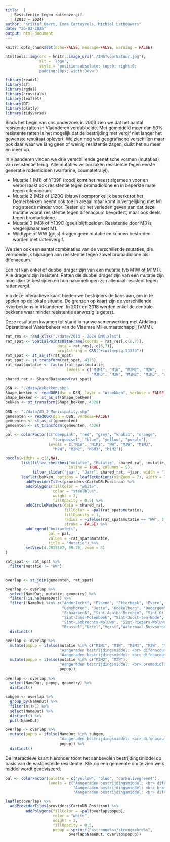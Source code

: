 ```yaml
---
title:  |
  | Resistentie tegen rattenvergif  
  | (2013 – 2024)
author: "Kristof Baert, Emma Cartuyvels, Michiel Lathouwers"
date: "26-02-2025"
output: html_document
---
```

```r
knitr::opts_chunk$set(echo=FALSE, message=FALSE, warning = FALSE)
```

```r
htmltools::img(src = knitr::image_uri("./INSTvoorNatuur.jpg"), 
               alt = 'logo', 
               style = 'position:absolute; top:0; right:0; 
               padding:10px; width:30vw')
```

```r
library(readxl)
library(sf)
library(rgdal)
library(crosstalk)
library(leaflet)
library(DT)
library(plotly)
library(tidyverse)
```

Sinds het begin van ons onderzoek in 2003 zien we dat het aantal resistente ratten in Vlaanderen verdubbelde. Met gemiddeld meer dan 50% resistente ratten is het mogelijk dat de bestrijding met vergif niet langer het gewenste resultaat oplevert. We zien nog wel geografische verschillen maar ook daar waar we lang geen of weinig resistentie zagen, duikt het nu meer en meer op.

In Vlaanderen vinden we drie verschillende genetische vormen (mutaties) van resistentie terug. Alle mutaties veroorzaken resistentie tegen eerste generatie rodenticiden (warfarine, coumatetralyl).

- Mutatie 1 (M1) of Y139F (rood) komt het meest algemeen voor en veroorzaakt ook resistentie tegen bromadiolone en in beperkte mate tegen difenacoum.
- Mutatie 2 (M2) of L120Q (blauw) oorspronkelijk beperkt tot het Demerbekken neemt ook toe in areaal maar komt in vergelijking met M1 nog steeds minder voor. Testen uit het verleden geven aan dat deze mutatie vooral resistentie tegen difenacoum bevordert, maar ook deels tegen bromadiolone.
- Mutatie 3 (M3) of Y139C (geel) blijft zelden. Resistentie door M3 is vergelijkbaar met M1.
- Wildtype of WW (grijs) dragen geen mutatie en kunnen bestreden worden met rattenvergif.

We zien ook een aantal combinaties van de verschillende mutaties, die vermoedelijk bijdragen aan resistentie tegen zowel bromadiolone als difenacoum.

Een rat kan enkel of dubbel drager zijn van een mutatie (vb M1W of M1M1). Alle dragers zijn resistent. Ratten die dubbel drager zijn van een mutatie zijn moeilijker te bestrijden en hun nakomelingen zijn allemaal resistent tegen rattenvergif.

Via deze interactieve kaart bieden we bestrijders de kans aan, om in te spelen op de lokale situatie. De grenzen op kaart zijn de verschillende rivierbekkens in Vlaanderen. In 2017 en 2018 werden enkel de centrale bekkens waar minder resistentie aanwezig is getest.

Deze resultaten kwamen tot stand in nauwe samenwerking met Afdeling Operationeel Waterbeheer van de Vlaamse Milieumaatschappij (VMM).


```r
rat_res <- read_xlsx("./data/2013 - 2024 BMK.xlsx")
rat_spat <- SpatialPointsDataFrame(coords = rat_res[,c(6,7)],
                       data = rat_res[,-c(6,7)],
                       proj4string = CRS("+init=epsg:31370"))
rat_spat <- st_as_sf(rat_spat)
rat_spat <- st_transform(rat_spat, 4326)
rat_spat$mutatie <- factor(rat_spat$mutatie,
                           levels = c("M1M1", "M1W", "M2M2", "M2W",
                                      "M3M3", "M3W", "M1M2", "M1M3", "WW"))
shared_rat <- SharedData$new(rat_spat)

DSN <- "./data/Wsbekken.shp"
Shape_bekken <- readOGR(dsn = DSN, layer = "Wsbekken", verbose = FALSE)
Shape_bekken <- st_as_sf(Shape_bekken)
bekken <- st_transform(Shape_bekken, 4326)

DSN <- "./data/AD_2_Municipality.shp"
gemeenten <- readOGR(dsn = DSN, verbose=FALSE)
gemeenten <- st_as_sf(gemeenten)
gemeenten <- st_transform(gemeenten, 4326)
```

```r
pal <- colorFactor(c("deeppink", "red", "grey", "khaki1", "orange",
                     "turquoise1", "blue", "yellow", "purple"),
                   levels = c("M1W", "M1M1", "WW", "M3W", "M1M3",
                     "M2W", "M2M2", "M3M3", "M1M2"))

bscols(widths = c(3,NA),
       list(filter_checkbox("mutatie", "Mutatie", shared_rat, ~mutatie, 
                            inline = TRUE, columns = 5),
            filter_slider("jaar", "Jaar", shared_rat, ~jaar, width = "100%", sep = "")),
       leaflet(bekken, options = leafletOptions(minZoom = 7), width = 748) %>% 
         addProviderTiles(providers$CartoDB.Positron) %>% 
         addPolygons(fillColor = "white", 
                     color = "steelblue", 
                     weight = 2, 
                     fillOpacity = 0.5) %>% 
         addCircleMarkers(data = shared_rat,
                          fillColor = ~pal(rat_spat$mutatie),
                          fillOpacity = 1,
                          radius = ~ifelse(rat_spat$mutatie == "WW", 3, 5),
                          stroke = FALSE) %>% 
         addLegend("bottomleft",
                   pal = pal,
                   values = ~rat_spat$mutatie,
                   title = "Mutatie") %>% 
         setView(4.2813167, 50.76, zoom = 8)
)  
```

```r
rat_spat <- rat_spat %>% 
  filter(mutatie != "WW")


overlap <- st_join(gemeenten, rat_spat)

overlap <- overlap %>% 
  select(NameDut, mutatie, geometry) %>% 
  filter(!is.na(NameDut)) %>% 
  filter(!NameDut %in% c("Anderlecht", "Elsene", "Etterbeek", "Evere",
                         "Ganshoren", "Jette", "Koekelberg", "Oudergem",
                         "Schaarbeek", "Sint-Agatha-Berchem", "Sint-Gillis",
                         "Sint-Jans-Molenbeek", "Sint-Joost-ten-Node",
                         "Sint-Lambrechts-Woluwe", "Sint-Pieters-Woluwe",
                         "Brussel","Ukkel","Vorst","Watermaal-Bosvoorde")) %>% 
  distinct()

overlap <- overlap %>% 
  mutate(popup = ifelse(mutatie %in% c("M1M1", "M1W", "M3M3", "M3W", "M1M3", "M1M2"),
                        "Aangeraden bestrijdingsmiddel: <br> difenacoum",
                        "Aangeraden bestrijdingsmiddel: <br> difenacoum of bromadiolone")) %>% 
  mutate(popup = ifelse(mutatie %in% c("M2M2", "M2W"),
                        "Aangeraden bestrijdingsmiddel: <br> bromadiolone",
                        popup))

overlap <- overlap %>% 
  select(NameDut, popup, geometry) %>% 
  distinct()

subgem <- overlap %>% 
  group_by(NameDut) %>% 
  filter(n()>1) %>% 
  select(NameDut) %>% 
  distinct() %>% 
  pull(NameDut)

overlap <- overlap %>% 
  mutate(popup = ifelse(NameDut %in% subgem,
                        "Aangeraden bestrijdingsmiddel: <br> difenacoum",
                        popup)) %>% 
  distinct()
```


De interactieve kaart hieronder toont het aanbevolen bestrijdingsmiddel op basis van de vastgestelde resistentie. Klik op een gemeente om te zien welk middel wordt geadviseerd.


```r
pal <- colorFactor(palette = c("yellow", "blue", "darkolivegreen4"),
                   levels = c("Aangeraden bestrijdingsmiddel: <br> difenacoum",
                              "Aangeraden bestrijdingsmiddel: <br> bromadiolone",
                              "Aangeraden bestrijdingsmiddel: <br> difenacoum of bromadiolone"))

leaflet(overlap) %>% 
  addProviderTiles(providers$CartoDB.Positron) %>% 
         addPolygons(fillColor = ~pal(overlap$popup), 
                     color = "white", 
                     weight = 2, 
                     fillOpacity = 0.5,
                     popup = sprintf("<strong>%s</strong><br>%s",
                            overlap$NameDut, overlap$popup))
```



